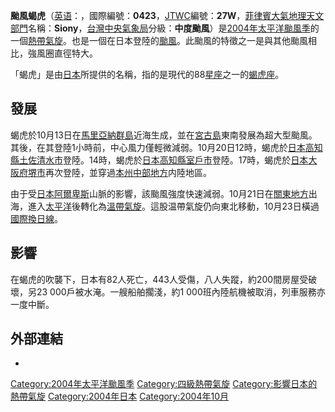 {{Expand Japanese}}{{NoteTA
|G1=Typhoon
|1=蝎虎座
}}
{{颱風基礎資訊
|颱風名稱              = 颱風蝎虎
|外文名稱              = Typhoon Tokage
|外文語言              = 英語
|十分鐘平均風速JMA      = 85|JMA=knot
|十分鐘平均風速CWB      = 43|CWB=m/s
|十分鐘平均風速KMA      = 41|KMA=m/s
|十分鐘平均風速HKO      = 165
|十分鐘平均風速PAGASA   = 175
|二分鐘平均風速         = 43|NMC=m/s
|一分鐘平均風速         = 125|SSHS=knot<!--JWTC-->
|代表圖像              = Tokage 2004-10-16 Terra.jpg
|代表圖像名稱           = 颱風蝎虎
|形成日期              = 2004年10月13日
|轉化日期              = 2004年10月21日
|消散日期              = 2004年10月23日
|最低氣壓              = 940
|瞬間最大陣風           = 220
|財產損失              = 約7710億[[日圓|日圓]]
|死傷人數              = 82死443傷8失蹤
|影響地區              = {{JPN}}
|備註                 = 
|颱風路徑圖            = Tokage 2004 track.png
|風季年份              = 2004
|風季位置              = 太平洋
}}
'''颱風蝎虎'''（[[英语|英语]]：'''{{lang|en|Typhoon Tokage}}'''，國際編號：'''0423'''，[[JTWC|JTWC]]編號：'''27W'''，[[PAGASA|菲律賓大氣地理天文部門]]名稱：'''Siony'''，[[台灣|台灣]][[中央氣象局|中央氣象局]]分級：'''中度颱風'''）是[[2004年太平洋颱風季|2004年太平洋颱風季]]的一個[[熱帶氣旋|熱帶氣旋]]。也是一個在日本登陸的[[颱風|颱風]]。此颱風的特徵之一是與其他颱風相比，強風圈直徑特大。

「蝎虎」是由[[日本|日本]]所提供的名稱，指的是現代的88[[星座|星座]]之一的[[蝎虎座|蝎虎座]]。

==發展==
{{phs wikify}}
蝎虎於10月13日在[[馬里亞納群島|馬里亞納群島]]近海生成，並在[[宮古島|宮古島]]東南發展為超大型颱風。其後，在其登陸1小時前，中心風力僅輕微減弱。10月20日12時，蝎虎於[[日本|日本]][[高知縣|高知縣]][[土佐清水市|土佐清水市]]登陸。14時，蝎虎於[[日本|日本]][[高知縣|高知縣]][[室戶市|室戶市]]登陸。17時，蝎虎於[[日本|日本]][[大阪府|大阪府]][[堺市|堺市]]再次登陸，並穿過[[本州|本州]][[中部地方|中部地方]]内陸地區。

由于受[[日本阿爾卑斯|日本阿爾卑斯]]山脈的影響，該颱風強度快速減弱。10月21日在[[關東地方|關東地方]]出海，進入[[太平洋|太平洋]]後轉化為[[溫帶氣旋|溫帶氣旋]]。這股温帶氣旋仍向東北移動，10月23日橫過[[國際換日線|國際換日線]]。
==影響==
在蝎虎的吹襲下，日本有82人死亡，443人受傷，八人失蹤，約200間房屋受破壞，另23 000戶被水淹。一艘船舶擱淺，約1 000班內陸航機被取消，列車服務亦一度中斷。
{{最遲登陸日本的熱帶氣旋}}
==外部連結==
*{{Digital Typhoon|200423|TOKAGE}}
{{2004 Pacific typhoon season buttons}}
[[Category:2004年太平洋颱風季|Category:2004年太平洋颱風季]]
[[Category:四級熱帶氣旋|Category:四級熱帶氣旋]]
[[Category:影響日本的熱帶氣旋|Category:影響日本的熱帶氣旋]]
[[Category:2004年日本|Category:2004年日本]]
[[Category:2004年10月|Category:2004年10月]]
